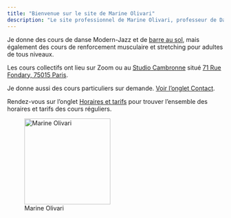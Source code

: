 ```yaml
---
title: "Bienvenue sur le site de Marine Olivari"
description: "Le site professionnel de Marine Olivari, professeur de Danse, de barre au sol et de renforcement musculaire"
---
```


<div class = "row">
<div class = "col-sm-8">


Je donne des cours de danse Modern-Jazz et de [barre au sol](floorbarre.html), mais également des cours de renforcement musculaire et stretching pour adultes de tous niveaux.

Les cours collectifs ont lieu sur Zoom ou au [Studio Cambronne](https://www.studiocambronne.com/enseignants/marine_olivari.html){target="_blank"} situé [71 Rue Fondary, 75015 Paris](https://goo.gl/maps/Ayt4KuaAHZLjuoz36){target="_blank"}.

Je donne aussi des cours particuliers sur demande. [Voir l'onglet Contact](contact.html).

Rendez-vous sur l'onglet [Horaires et tarifs](horaires.html) pour trouver l'ensemble des horaires et tarifs des cours réguliers.

</div>
<div class = "col-sm-4">

![Marine Olivari](img/Photo_Marine_Olivari_page_vertical.jpg){ width=200px }

</div>
</div>


